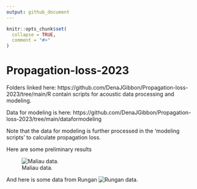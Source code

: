 ```yaml
---
output: github_document
---
```


<!-- README.md is generated from README.Rmd. Please edit that file -->

```r
knitr::opts_chunk$set(
  collapse = TRUE,
  comment = "#>"
)
```

# Propagation-loss-2023

Folders linked here: https://github.com/DenaJGibbon/Propagation-loss-2023/tree/main/R contain scripts for acoustic data processing and modeling.

Data for modeling is here: https://github.com/DenaJGibbon/Propagation-loss-2023/tree/main/dataformodeling


Note that the data for modeling is further processed in the 'modeling scripts' to calculate propagation loss. 

Here are some preliminary results

![Maliau data.](maliauproploss.png)


And here is some data from Rungan
![Rungan data.](runganproploss.png)